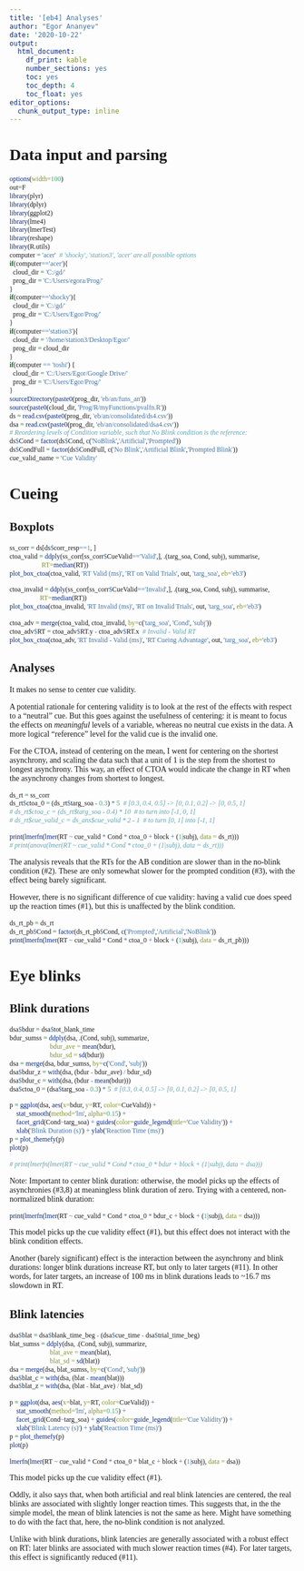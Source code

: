 ```yaml
---
title: '[eb4] Analyses'
author: "Egor Ananyev"
date: '2020-10-22'
output:
  html_document: 
    df_print: kable
    number_sections: yes
    toc: yes
    toc_depth: 4
    toc_float: yes
editor_options:
  chunk_output_type: inline
---
```


<style type="text/css">
body, td{
  font-family: Cambria;
}
code.r{
  font-family: Inconsolata;
}
</style>

# Data input and parsing
```r
options(width=100)
out=F
library(plyr)
library(dplyr)
library(ggplot2)
library(lme4)
library(lmerTest)
library(reshape)
library(R.utils)
computer = 'acer'  # 'shocky', 'station3', 'acer' are all possible options
if(computer=='acer'){
  cloud_dir = 'C:/gd/'
  prog_dir = 'C:/Users/egora/Prog/'
}
if(computer=='shocky'){
  cloud_dir = 'C:/gd/'
  prog_dir = 'C:/Users/Egor/Prog/'
}
if(computer=='station3'){
  cloud_dir = '/home/station3/Desktop/Egor/'
  prog_dir = cloud_dir
}
if(computer == 'toshi') {
  cloud_dir = 'C:/Users/Egor/Google Drive/'
  prog_dir = 'C:/Users/Egor/Prog/'
}
sourceDirectory(paste0(prog_dir, 'eb/an/funs_an'))
source(paste0(cloud_dir, 'Prog/R/myFunctions/pvalfn.R'))
ds = read.csv(paste0(prog_dir, 'eb/an/consolidated/ds4.csv'))
dsa = read.csv(paste0(prog_dir, 'eb/an/consolidated/dsa4.csv'))
# Reordering levels of Condition variable, such that No Blink condition is the reference:
ds$Cond = factor(ds$Cond, c('NoBlink','Artificial','Prompted'))
ds$CondFull = factor(ds$CondFull, c('No Blink','Artificial Blink','Prompted Blink'))
cue_valid_name = 'Cue Validity'
```


# Cueing


## Boxplots
```r
ss_corr = ds[ds$corr_resp==1, ]
ctoa_valid = ddply(ss_corr[ss_corr$CueValid=='Valid',], .(targ_soa, Cond, subj), summarise,
                   RT=median(RT))
plot_box_ctoa(ctoa_valid, 'RT Valid (ms)', 'RT on Valid Trials', out, 'targ_soa', eb='eb3')
```

```r
ctoa_invalid = ddply(ss_corr[ss_corr$CueValid=='Invalid',], .(targ_soa, Cond, subj), summarise, 
                  RT=median(RT))
plot_box_ctoa(ctoa_invalid, 'RT Invalid (ms)', 'RT on Invalid Trials', out, 'targ_soa', eb='eb3')
```

```r
ctoa_adv = merge(ctoa_valid, ctoa_invalid, by=c('targ_soa', 'Cond', 'subj'))
ctoa_adv$RT = ctoa_adv$RT.y - ctoa_adv$RT.x  # Invalid - Valid RT
plot_box_ctoa(ctoa_adv, 'RT Invalid - Valid (ms)', 'RT Cueing Advantage', out, 'targ_soa', eb='eb3')
```

## Analyses

It makes no sense to center cue validity.

A potential rationale for centering validity is to look at the rest of the effects with respect to a "neutral" cue. But this goes against the usefulness of centering: it is meant to focus the effects on *meaningful* levels of a variable, whereas no neutral cue exists in the data. A more logical "reference" level for the valid cue is the invalid one.

For the CTOA, instead of centering on the mean, I went for centering on the shortest asynchrony, and scaling the data such that a unit of 1 is the step from the shortest to longest asynchrony. This way, an effect of CTOA would indicate the change in RT when the asynchrony changes from shortest to longest.

```r
ds_rt = ss_corr
ds_rt$ctoa_0 = (ds_rt$targ_soa - 0.3) * 5  # [0.3, 0.4, 0.5] -> [0, 0.1, 0.2] -> [0, 0.5, 1]
# ds_rt$ctoa_c = (ds_rt$targ_soa - 0.4) * 10  # to turn into [-1, 0, 1]
# ds_rt$cue_valid_c = ds_ans$cue_valid * 2 - 1  # to turn [0, 1] into [-1, 1]
```

```r
print(lmerfn(lmer(RT ~ cue_valid * Cond * ctoa_0 + block + (1|subj), data = ds_rt)))
# print(anova(lmer(RT ~ cue_valid * Cond * ctoa_0 + (1|subj), data = ds_rt)))
```

The analysis reveals that the RTs for the AB condition are slower than in the no-blink condition (#2). These are only somewhat slower for the prompted condition (#3), with the effect being barely significant.

However, there is no significant difference of cue validity: having a valid cue does speed up the reaction times (#1), but this is unaffected by the blink condition.

```r
ds_rt_pb = ds_rt 
ds_rt_pb$Cond = factor(ds_rt_pb$Cond, c('Prompted','Artificial','NoBlink'))
print(lmerfn(lmer(RT ~ cue_valid * Cond * ctoa_0 + block + (1|subj), data = ds_rt_pb)))
```

# Eye blinks


## Blink durations

```r
dsa$bdur = dsa$tot_blank_time
bdur_sumss = ddply(dsa, .(Cond, subj), summarize, 
                        bdur_ave = mean(bdur),
                        bdur_sd = sd(bdur))
dsa = merge(dsa, bdur_sumss, by=c('Cond', 'subj'))
dsa$bdur_z = with(dsa, (bdur - bdur_ave) / bdur_sd)
dsa$bdur_c = with(dsa, (bdur - mean(bdur)))
dsa$ctoa_0 = (dsa$targ_soa - 0.3) * 5  # [0.3, 0.4, 0.5] -> [0, 0.1, 0.2] -> [0, 0.5, 1]
```

```r
p = ggplot(dsa, aes(x=bdur, y=RT, color=CueValid)) + 
    stat_smooth(method='lm', alpha=0.15) +
    facet_grid(Cond~targ_soa) + guides(color=guide_legend(title='Cue Validity')) +
    xlab('Blink Duration (s)') + ylab('Reaction Time (ms)')
p = plot_themefy(p)
plot(p)
```

```r
# print(lmerfn(lmer(RT ~ cue_valid * Cond * ctoa_0 * bdur + block + (1|subj), data = dsa)))
```

Note: Important to center blink duration: otherwise, the model picks up the effects of asynchronies (#3,8) at meaningless blink duration of zero. Trying with a centered, non-normalized blink duration:

```r
print(lmerfn(lmer(RT ~ cue_valid * Cond * ctoa_0 * bdur_c + block + (1|subj), data = dsa)))
```

This model picks up the cue validity effect (#1), but this effect does not interact with the blink condition effects.

Another (barely significant) effect is the interaction between the asynchrony and blink durations: longer blink durations increase RT, but only to later targets (#11). In other words, for later targets, an increase of 100 ms in blink durations leads to ~16.7 ms slowdown in RT.


## Blink latencies

```r
dsa$blat = dsa$blank_time_beg - (dsa$cue_time - dsa$trial_time_beg)
blat_sumss = ddply(dsa, .(Cond, subj), summarize, 
                        blat_ave = mean(blat),
                        blat_sd = sd(blat))
dsa = merge(dsa, blat_sumss, by=c('Cond', 'subj'))
dsa$blat_c = with(dsa, (blat - mean(blat)))
dsa$blat_z = with(dsa, (blat - blat_ave) / blat_sd)
```

```r
p = ggplot(dsa, aes(x=blat, y=RT, color=CueValid)) + 
    stat_smooth(method='lm', alpha=0.15) +
    facet_grid(Cond~targ_soa) + guides(color=guide_legend(title='Cue Validity')) +
    xlab('Blink Latency (s)') + ylab('Reaction Time (ms)')
p = plot_themefy(p)
plot(p)
```

```r
lmerfn(lmer(RT ~ cue_valid * Cond * ctoa_0 * blat_c + block + (1|subj), data = dsa))
```

This model picks up the cue validity effect (#1).

Oddly, it also says that, when both artificial and real blink latencies are centered, the real blinks are associated with slightly longer reaction times. This suggests that, in the the simple model, the mean of blink latencies is not the same as here. Might have something to do with the fact that, here, the no-blink condition is not analyzed.

Unlike with blink durations, blink latencies are generally associated with a robust effect on RT: later blinks are associated with much slower reaction times (#4). For later targets, this effect is significantly reduced (#11).
